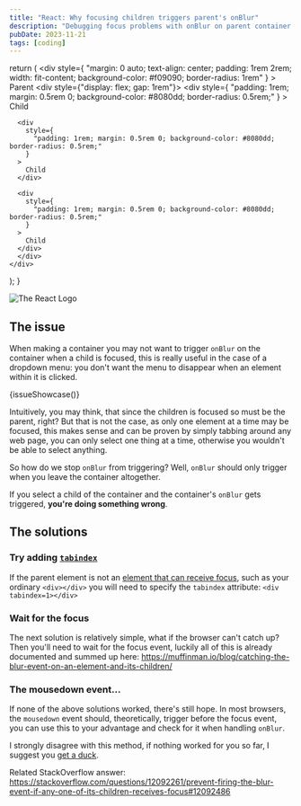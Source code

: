 ```yaml
---
title: "React: Why focusing children triggers parent's onBlur"
description: "Debugging focus problems with onBlur on parent container being triggered by children in React."
pubDate: 2023-11-21
tags: [coding]
---
```


  return (
    <div
      style={
        "margin: 0 auto; text-align: center; padding: 1rem 2rem; width: fit-content; background-color: #f09090; border-radius: 1rem"
      }
    >
      Parent
      <div style={"display: flex; gap: 1rem"}>
      <div
        style={
          "padding: 1rem; margin: 0.5rem 0; background-color: #8080dd; border-radius: 0.5rem;"
        }
      >
        Child
      </div>

      <div
        style={
          "padding: 1rem; margin: 0.5rem 0; background-color: #8080dd; border-radius: 0.5rem;"
        }
      >
        Child
      </div>

      <div
        style={
          "padding: 1rem; margin: 0.5rem 0; background-color: #8080dd; border-radius: 0.5rem;"
        }
      >
        Child
      </div>
      </div>
    </div>

);
}

![The React Logo](https://react.dev/images/home/conf2021/cover.svg)

## The issue

When making a container you may not want to trigger `onBlur` on the container when a child is focused, this is really useful in the case of a dropdown menu: you don't want the menu to disappear when an element within it is clicked.

{issueShowcase()}

Intuitively, you may think, that since the children is focused so must be the parent, right? But that is not the case, as only one element at a time may be focused, this makes sense and can be proven by simply tabbing around any web page, you can only select one thing at a time, otherwise you wouldn't be able to select anything.

So how do we stop `onBlur` from triggering? Well, `onBlur` should only trigger when you leave the container altogether.

If you select a child of the container and the container's `onBlur` gets triggered, **you're doing something wrong**.

## The solutions

### Try adding [`tabindex`](https://developer.mozilla.org/en-US/docs/Web/HTML/Global_attributes/tabindex)

If the parent element is not an [element that can receive focus](https://stackoverflow.com/a/1600194), such as your ordinary `<div></div>` you will need to specify the `tabindex` attribute: `<div tabindex=1></div>`

### Wait for the focus

The next solution is relatively simple, what if the browser can't catch up? Then you'll need to wait for the focus event, luckily all of this is already documented and summed up here: https://muffinman.io/blog/catching-the-blur-event-on-an-element-and-its-children/

### The mousedown event...

If none of the above solutions worked, there's still hope. In most browsers, the `mousedown` event should, theoretically, trigger before the focus event, you can use this to your advantage and check for it when handling `onBlur`.

I strongly disagree with this method, if nothing worked for you so far, I suggest you [get a duck](https://en.wikipedia.org/wiki/Rubber_duck_debugging).

Related StackOverflow answer: https://stackoverflow.com/questions/12092261/prevent-firing-the-blur-event-if-any-one-of-its-children-receives-focus#12092486
